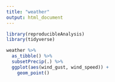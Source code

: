 ```yaml
---
title: "weather"
output: html_document
---
```


```r
library(reproducibleAnalysis)
library(tidyverse)
```


```r
weather %>%
  as_tibble() %>%
  subsetPrecip(.) %>% 
  ggplot(aes(wind_gust, wind_speed)) +
    geom_point()
```

